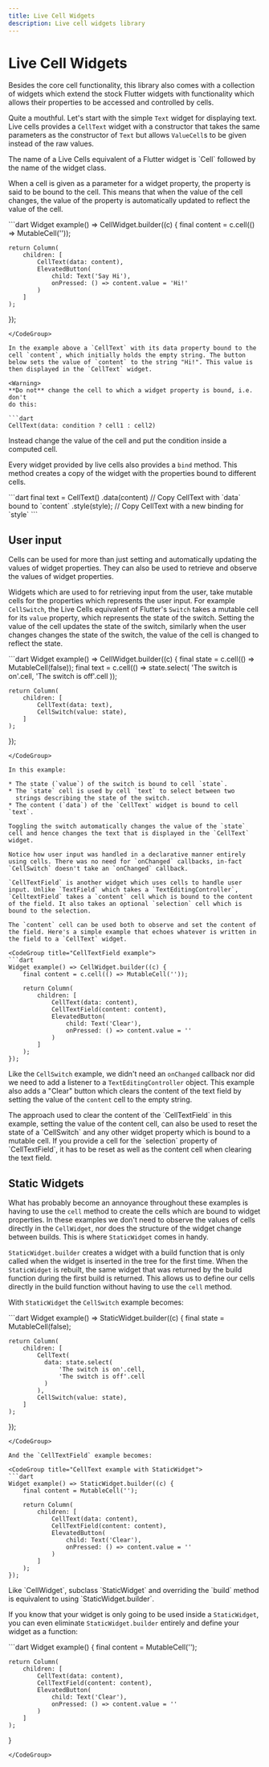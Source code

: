 ```yaml
---
title: Live Cell Widgets
description: Live cell widgets library
---
```


# Live Cell Widgets

Besides the core cell functionality, this library also comes with a
collection of widgets which extend the stock Flutter widgets with
functionality which allows their properties to be accessed and
controlled by cells.

Quite a mouthful. Let's start with the simple `Text` widget for
displaying text. Live cells provides a `CellText` widget with a
constructor that takes the same parameters as the constructor of
`Text` but allows `ValueCell`s to be given instead of the raw values.

<Info>
The name of a Live Cells equivalent of a Flutter widget is `Cell`
followed by the name of the widget class.
</Info>

When a cell is given as a parameter for a widget property, the
property is said to be bound to the cell. This means that when the
value of the cell changes, the value of the property is automatically
updated to reflect the value of the cell.

<CodeGroup title="CellText example">
```dart
Widget example() => CellWidget.builder((c) {
	final content = c.cell(() => MutableCell(''));
	
	return Column(
		children: [
			CellText(data: content),
			ElevatedButton(
				child: Text('Say Hi'),
				onPressed: () => content.value = 'Hi!'
			)
		]
	);
});
```
</CodeGroup>

In the example above a `CellText` with its data property bound to the
cell `content`, which initially holds the empty string. The button
below sets the value of `content` to the string "Hi!". This value is
then displayed in the `CellText` widget.

<Warning>
**Do not** change the cell to which a widget property is bound, i.e. don't
do this:

```dart
CellText(data: condition ? cell1 : cell2)
```

Instead change the value of the cell and put the condition inside a
computed cell.
</Warning>

Every widget provided by live cells also provides a `bind`
method. This method creates a copy of the widget with the properties
bound to different cells.

<CodeGroup title="bind method">
```dart
final text = CellText()
	.data(content) // Copy CellText with `data` bound to `content`
	.style(style); // Copy CellText with a new binding for `style`
```
</CodeGroup>

## User input

Cells can be used for more than just setting and automatically
updating the values of widget properties. They can also be used to
retrieve and observe the values of widget properties.

Widgets which are used to for retrieving input from the user, take
mutable cells for the properties which represents the user input. For
example `CellSwitch`, the Live Cells equivalent of Flutter's `Switch`
takes a mutable cell for its `value` property, which represents the
state of the switch. Setting the value of the cell updates the state
of the switch, similarly when the user changes changes the state of
the switch, the value of the cell is changed to reflect the state.

<CodeGroup title="CellSwitch example">
```dart
Widget example() => CellWidget.builder((c) {
	final state = c.cell(() => MutableCell(false));
	final text = c.cell(() => state.select(
		'The switch is on'.cell,
		'The switch is off'.cell
	));
	
	return Column(
		children: [
			CellText(data: text),
			CellSwitch(value: state),
		]
	);
});
```
</CodeGroup>

In this example:

* The state (`value`) of the switch is bound to cell `state`. 
* The `state` cell is used by cell `text` to select between two
  strings describing the state of the switch.
* The content (`data`) of the `CellText` widget is bound to cell `text`.

Toggling the switch automatically changes the value of the `state`
cell and hence changes the text that is displayed in the `CellText`
widget.

Notice how user input was handled in a declarative manner entirely
using cells. There was no need for `onChanged` callbacks, in-fact
`CellSwitch` doesn't take an `onChanged` callback.

`CellTextField` is another widget which uses cells to handle user
input. Unlike `TextField` which takes a `TextEditingController`,
`CelltextField` takes a `content` cell which is bound to the content
of the field. It also takes an optional `selection` cell which is
bound to the selection.

The `content` cell can be used both to observe and set the content of
the field. Here's a simple example that echoes whatever is written in
the field to a `CellText` widget.

<CodeGroup title="CellTextField example">
```dart
Widget example() => CellWidget.builder((c) {
	final content = c.cell(() => MutableCell(''));
	
	return Column(
		children: [
			CellText(data: content),
			CellTextField(content: content),
			ElevatedButton(
				child: Text('Clear'),
				onPressed: () => content.value = ''
			)
		]
	);
});
```
</CodeGroup>

Like the `CellSwitch` example, we didn't need an `onChanged` callback
nor did we need to add a listener to a `TextEditingController`
object. This example also adds a "Clear" button which clears the
content of the text field by setting the value of the `content` cell
to the empty string.

<Info>
The approach used to clear the content of the `CellTextField` in this
example, setting the value of the content cell, can also be used to
reset the state of a `CellSwitch` and any other widget property which
is bound to a mutable cell.
</Info>

<Warning>
If you provide a cell for the `selection` property of `CellTextField`,
it has to be reset as well as the content cell when clearing the text field.
</Warning>

## Static Widgets

What has probably become an annoyance throughout these examples is
having to use the `cell` method to create the cells which are bound to
widget properties. In these examples we don't need to observe the
values of cells directly in the `CellWidget`, nor does the structure
of the widget change between builds. This is where `StaticWidget`
comes in handy.

`StaticWidget.builder` creates a widget with a build function that is
only called when the widget is inserted in the tree for the first
time. When the `StaticWidget` is rebuilt, the same widget that was
returned by the build function during the first build is
returned. This allows us to define our cells directly in the build
function without having to use the `cell` method.

With `StaticWidget` the `CellSwitch` example becomes:

<CodeGroup title="StaticWidget example">
```dart
Widget example() => StaticWidget.builder((c) {
	final state = MutableCell(false);
	
	return Column(
		children: [
			CellText(
			  data: state.select(
				  'The switch is on'.cell,
				  'The switch is off'.cell
			  )
		    ),
			CellSwitch(value: state),
		]
	);
});
```
</CodeGroup>

And the `CellTextField` example becomes:

<CodeGroup title="CellText example with StaticWidget">
```dart
Widget example() => StaticWidget.builder((c) {
	final content = MutableCell('');
	
	return Column(
		children: [
			CellText(data: content),
			CellTextField(content: content),
			ElevatedButton(
				child: Text('Clear'),
				onPressed: () => content.value = ''
			)
		]
	);
});
```
</CodeGroup>

<Info>
Like `CellWidget`, subclass `StaticWidget` and overriding the `build`
method is equivalent to using `StaticWidget.builder`.
</Info>

If you know that your widget is only going to be used inside a
`StaticWidget`, you can even eliminate `StaticWidget.builder` entirely
and define your widget as a function:

<CodeGroup title="CellText example as a function">
```dart
Widget example() {
	final content = MutableCell('');
	
	return Column(
		children: [
			CellText(data: content),
			CellTextField(content: content),
			ElevatedButton(
				child: Text('Clear'),
				onPressed: () => content.value = ''
			)
		]
	);
}
```
</CodeGroup>
